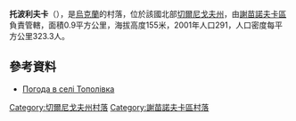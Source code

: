 {{coord|52|2|1|N|32|27|51|E|scale:100000|display=title}}

'''托波利夫卡'''（{{lang-uk|Тополівка}}），是[[烏克蘭|烏克蘭]]的村落，位於該國北部[[切爾尼戈夫州|切爾尼戈夫州]]，由[[謝苗諾夫卡區|謝苗諾夫卡區]]負責管轄，面積0.9平方公里，海拔高度155米，2001年人口291，人口密度每平方公里323.3人。

==參考資料==
* [http://weather.in.ua/ua/chernigovskaja/26314 Погода в селі Тополівка] {{Wayback|url=http://weather.in.ua/ua/chernigovskaja/26314 |date=20111220103655 }}

[[Category:切爾尼戈夫州村落|Category:切爾尼戈夫州村落]]
[[Category:謝苗諾夫卡區村落|Category:謝苗諾夫卡區村落]]


{{Chernihiv-geo-stub}}
